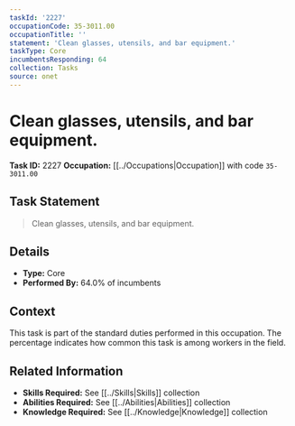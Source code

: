 ```yaml
---
taskId: '2227'
occupationCode: 35-3011.00
occupationTitle: ''
statement: 'Clean glasses, utensils, and bar equipment.'
taskType: Core
incumbentsResponding: 64
collection: Tasks
source: onet
---
```

# Clean glasses, utensils, and bar equipment.

**Task ID:** 2227
**Occupation:** [[../Occupations|Occupation]] with code `35-3011.00`

## Task Statement

> Clean glasses, utensils, and bar equipment.

## Details

- **Type:** Core
- **Performed By:** 64.0% of incumbents

## Context

This task is part of the standard duties performed in this occupation. The percentage indicates how common this task is among workers in the field.

## Related Information

- **Skills Required:** See [[../Skills|Skills]] collection
- **Abilities Required:** See [[../Abilities|Abilities]] collection
- **Knowledge Required:** See [[../Knowledge|Knowledge]] collection
